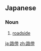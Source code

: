 ==Japanese==
{{ja-kanjitab|ろ|ぼう|yomi=on}}

===Noun===
{{ja-noun|ろぼう}}

# [[roadside]]

[[ja:路傍]]
[[zh:路傍]]